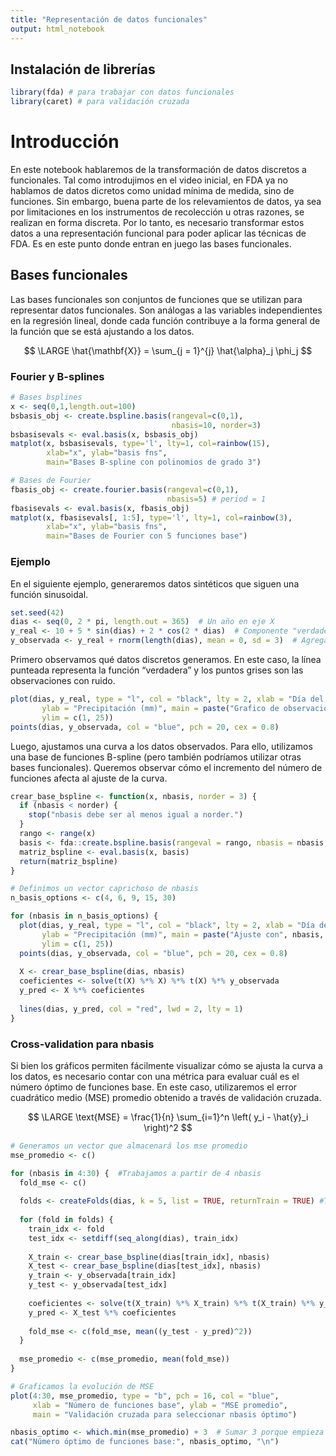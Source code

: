 ```yaml
---
title: "Representación de datos funcionales"
output: html_notebook
---
```


## Instalación de librerías

```r
library(fda) # para trabajar con datos funcionales
library(caret) # para validación cruzada
```

# Introducción
En este notebook hablaremos de la transformación de datos discretos a funcionales. 
Tal como introdujimos en el video inicial, en FDA ya no hablamos de datos dicretos como unidad mínima de medida, sino de funciones. Sin embargo, buena parte de los relevamientos de datos, ya sea por limitaciones en los instrumentos de recolección u otras razones, se realizan en forma discreta. Por lo tanto, es necesario transformar estos datos a una representación funcional para poder aplicar las técnicas de FDA. Es en este punto donde entran en juego las bases funcionales.

## Bases funcionales
Las bases funcionales son conjuntos de funciones que se utilizan para representar datos funcionales. Son análogas a las variables independientes en la regresión lineal, donde cada función contribuye a la forma general de la función que se está ajustando a los datos. 

$$
\LARGE \hat{\mathbf{X}} = \sum_{j = 1}^{j} \hat{\alpha}_j  \phi_j
$$

### Fourier y B-splines
```r
# Bases bsplines
x <- seq(0,1,length.out=100)
bsbasis_obj <- create.bspline.basis(rangeval=c(0,1),
                                    nbasis=10, norder=3)
bsbasisevals <- eval.basis(x, bsbasis_obj)
matplot(x, bsbasisevals, type='l', lty=1, col=rainbow(15),
        xlab="x", ylab="basis fns", 
        main="Bases B-spline con polinomios de grado 3")

# Bases de Fourier
fbasis_obj <- create.fourier.basis(rangeval=c(0,1), 
                                   nbasis=5) # period = 1
fbasisevals <- eval.basis(x, fbasis_obj)
matplot(x, fbasisevals[, 1:5], type='l', lty=1, col=rainbow(3),
        xlab="x", ylab="basis fns", 
        main="Bases de Fourier con 5 funciones base")

```

### Ejemplo
En el siguiente ejemplo, generaremos datos sintéticos que siguen una función sinusoidal.
```r
set.seed(42)
dias <- seq(0, 2 * pi, length.out = 365)  # Un año en eje X
y_real <- 10 + 5 * sin(dias) + 2 * cos(2 * dias)  # Componente "verdadera"
y_observada <- y_real + rnorm(length(dias), mean = 0, sd = 3)  # Agregamos ruido
```

Primero observamos qué datos discretos generamos. En este caso, la línea punteada representa la función "verdadera" y los puntos grises son las observaciones con ruido. 
```r
plot(dias, y_real, type = "l", col = "black", lty = 2, xlab = "Día del año", lwd = 3, 
       ylab = "Precipitación (mm)", main = paste("Grafico de observaciones discretas"),
       ylim = c(1, 25))
points(dias, y_observada, col = "blue", pch = 20, cex = 0.8)
```

Luego, ajustamos una curva a los datos observados. Para ello, utilizamos una base de funciones B-spline (pero también podríamos utilizar otras bases funcionales). Queremos observar cómo el incremento del número de funciones afecta al ajuste de la curva. 
```r
crear_base_bspline <- function(x, nbasis, norder = 3) {
  if (nbasis < norder) {
    stop("nbasis debe ser al menos igual a norder.")
  }
  rango <- range(x)
  basis <- fda::create.bspline.basis(rangeval = rango, nbasis = nbasis, norder = norder)
  matriz_bspline <- eval.basis(x, basis)
  return(matriz_bspline)
}

# Definimos un vector caprichoso de nbasis
n_basis_options <- c(4, 6, 9, 15, 30)  

for (nbasis in n_basis_options) {
  plot(dias, y_real, type = "l", col = "black", lty = 2, xlab = "Día del año", lwd = 3, 
       ylab = "Precipitación (mm)", main = paste("Ajuste con", nbasis, "funciones base"),
       ylim = c(1, 25))
  points(dias, y_observada, col = "blue", pch = 20, cex = 0.8)
  
  X <- crear_base_bspline(dias, nbasis)
  coeficientes <- solve(t(X) %*% X) %*% t(X) %*% y_observada
  y_pred <- X %*% coeficientes
  
  lines(dias, y_pred, col = "red", lwd = 2, lty = 1)
}
```

### Cross-validation para nbasis

Si bien los gráficos permiten fácilmente visualizar cómo se ajusta la curva a los datos, es necesario contar con una métrica para evaluar cuál es el número óptimo de funciones base. En este caso, utilizaremos el error cuadrático medio (MSE) promedio obtenido a través de validación cruzada. 

$$
\LARGE \text{MSE} = \frac{1}{n} \sum_{i=1}^n \left( y_i - \hat{y}_i \right)^2
$$

```r
# Generamos un vector que almacenará los mse promedio
mse_promedio <- c()

for (nbasis in 4:30) {  #Trabajamos a partir de 4 nbasis
  fold_mse <- c()
  
  folds <- createFolds(dias, k = 5, list = TRUE, returnTrain = TRUE) #Trabajamos con cross-validation de 5 folds
  
  for (fold in folds) {
    train_idx <- fold
    test_idx <- setdiff(seq_along(dias), train_idx)
    
    X_train <- crear_base_bspline(dias[train_idx], nbasis)
    X_test <- crear_base_bspline(dias[test_idx], nbasis)
    y_train <- y_observada[train_idx]
    y_test <- y_observada[test_idx]
    
    coeficientes <- solve(t(X_train) %*% X_train) %*% t(X_train) %*% y_train
    y_pred <- X_test %*% coeficientes
    
    fold_mse <- c(fold_mse, mean((y_test - y_pred)^2))
  }
  
  mse_promedio <- c(mse_promedio, mean(fold_mse))
}
```


```r
# Graficamos la evolución de MSE
plot(4:30, mse_promedio, type = "b", pch = 16, col = "blue",
     xlab = "Número de funciones base", ylab = "MSE promedio",
     main = "Validación cruzada para seleccionar nbasis óptimo")

nbasis_optimo <- which.min(mse_promedio) + 3  # Sumar 3 porque empieza en 4
cat("Número óptimo de funciones base:", nbasis_optimo, "\n")
```



